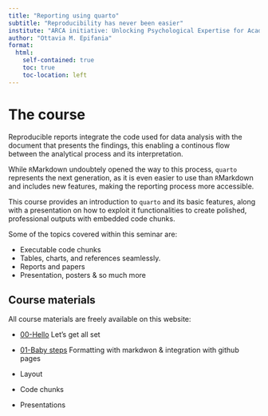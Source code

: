 ```yaml
---
title: "Reporting using quarto"
subtitle: "Reproducibility has never been easier"
institute: "ARCA initiative: Unlocking Psychological Expertise for Academic and Business Success"
author: "Ottavia M. Epifania"
format: 
  html:
    self-contained: true
    toc: true
    toc-location: left
---
```


# The course

Reproducible reports integrate the code used for data analysis with the document that presents the findings, this enabling a continous flow between the analytical process and its interpretation.

While `R`Markdown undoubtely opened the way to this process, `quarto` represents the next generation, as it is even easier to use than `R`Markdown and includes new features, making the reporting process more accessible. 

This course provides an introduction to `quarto` and its basic features, along with a presentation on how to exploit it functionalities to create polished, professional outputs with embedded code chunks.

Some of the topics covered within this seminar are:

- Executable code chunks 
- Tables, charts, and references seamlessly.
- Reports and papers
- Presentation, posters & so much more


## Course materials

All course materials are freely available on this website: 

- [00-Hello](slides/00-Hello/00-Hello.html) Let's get all set

- [01-Baby steps](slides/01-Baby-steps/01-Baby-steps.html) Formatting with markdwon & integration with github pages

- Layout 

- Code chunks

- Presentations
